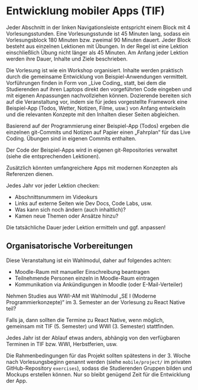 
# Entwicklung mobiler Apps (TIF)

Jeder Abschnitt in der linken Navigationsleiste entspricht einem 
Block mit 4 Vorlesungsstunden. Eine Vorlesungsstunde ist 45 Minuten
lang, sodass ein Vorlesungsblock 180 Minuten bzw. zweimal 90 Minuten
dauert. Jeder Block besteht aus einzelnen Lektionen mit Übungen. 
In der Regel ist eine Lektion einschließlich Übung nicht 
länger als 45 Minuten. Am Anfang jeder Lektion werden ihre Dauer, 
Inhalte und Ziele beschrieben.

<Callout type="info">
  Die Vorlesung ist wie ein Workshop organisiert. Inhalte werden
  praktisch durch die gemeinsame Entwicklung von 
  Beispiel-Anwendungen vermittelt.
  Vorführungen finden in Form von _Live Coding_ statt, bei dem
  die Studierenden auf ihren Laptops direkt den vorgeführten Code 
  eingeben und mit eigenen Anpassungen nachvollziehen können. 
</Callout>

<Callout type="warning" emoji="✅">
  Dozierende bereiten sich auf die Veranstaltung vor, indem sie 
  für jedes vorgestellte Framework eine Beispiel-App (Todos, 
  Wetter, Notizen, Filme, usw.) von Anfang entwickeln und die 
  relevanten Konzepte mit den Inhalten dieser Seiten abgleichen.

  Basierend auf der Programmierung einer Beispiel-App (Todos) ergeben 
  die einzelnen git-Commits und Notizen auf Papier einen „Fahrplan“
  für das Live Coding. Übungen sind in eigenen Commits enthalten.

  Der Code der Beispiel-Apps wird in eigenen git-Repositories
  verwaltet (siehe die entsprechenden Lektionen). 

  Zusätzlich könnten umfangreichere Apps mit modernen Konzepten
  als Referenzen dienen.
</Callout>

<Callout type="error" emoji="‼️">
Jedes Jahr vor jeder Lektion checken:

- Abschnittsnummern im Videokurs
- Links auf externe Seiten wie Dev Docs, Code Labs, usw.
- Was kann sich noch ändern (auch inhaltlich)?
- Kamen neue Themen oder Ansätze hinzu?

Die tatsächliche Dauer jeder Lektion ermitteln und ggf. anpassen!
</Callout>

## Organisatorische Vorbereitungen

Diese Veranstaltung ist ein Wahlmodul, daher auf folgendes
achten:

- Moodle-Raum mit manueller Einschreibung beantragen
- Teilnehmende Personen einzeln in Moodle-Raum eintragen
- Kommunikation via Ankündigungen in Moodle (oder E-Mail-Verteiler)

<Callout>
Nehmen Studies aus WWI-AM mit Wahlmodul „SE I (Moderne Programmierkonzepte)“ 
im 3. Semester an der Vorlesung zu React Native teil?

Falls ja, dann sollten die Termine zu React Native, wenn möglich, 
gemeinsam mit TIF (5. Semester) und WWI (3. Semester) stattfinden.
</Callout>

<Callout>
Jedes Jahr ist der Ablauf etwas anders, abhängig von den
verfügbaren Terminen in TIF bzw. WWI, Herbstferien, usw.

Die Rahmenbedingungen für das Projekt sollten spätestens 
in der 3. Woche nach Vorlesungsbeginn genannt werden
(siehe `mobile/project/` im privaten GitHub-Repository `exercises`), 
sodass die Studierenden Gruppen bilden und Mockups erstellen können.
Nur so bleibt genügend Zeit für die Entwicklung der App.
</Callout>